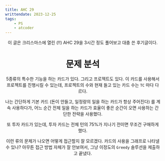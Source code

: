 ```yaml
---
title: AHC 29
writtendate: 2023-12-25
tags:
    - PS
    - atcoder
---
```


<Header />

이 글은 크리스마스에 열린 (!!) AHC 29을 3시간 정도 풀어보고 대충 쓴 후기글이다.

# 문제 분석

5종류의 특수한 기능을 하는 카드가 있다. 그리고 프로젝트도 있다. 이 카드를 사용해서 프로젝트를 진행시킬 수 있는데, 프로젝트의 수와 현재 들고 있는 카드 수는 `TC` 마다 다르다.

나는 간단하게 기본 카드 (돈이 안들고, 일정량의 일을 하는 카드가 항상 주어진다) 를 계속 사용하다가, 어느 순간 전체 일을 하는 카드가 효율이 좋은 순간이 오면 사용하는 간단한 전략을 사용했다.

또 투자 카드가 있는데, 투자 카드는 전체 턴의 75%가 지나기 전이면 무조건 구매하게 했다.

이런 류의 문제가 나오면 어떻게 접근할지 잘 모르겠다. 카드의 사용을 그래프로 나타낼 수 있나? 아무튼 접근 방법 자체가 잘 안보여서, 그냥 이정도의 `Greedy` 솔루션을 제출하고 끝냈다.

<TagList />
<Comment />
